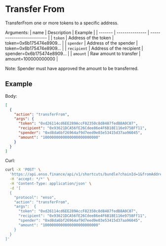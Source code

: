 # Transfer From

TransferFrom one or more tokens to a specific address.

Arguments:
| name | Description | Example |
| ------- | ---------------    | -------------------------- |
| `token` | Address of the token | token=0x6b175474e8909... |
| `spender` | Address of the spender | token=0x6b175474e8909... |
| `recipient` | Address of the recipient | spender=0x6b175474e8909... |
| `amount` | Raw amount to transfer | amount=100000000000 |

Note: Spender must have approved the amount to be transferred.
## Example

Body:

```json
[
  {
    "action": "transferFrom",
    "args": {
      "token": "0xd26114cd6EE289AccF82350c8d8487fedB8A0C07",
      "recipient": "0x93621DCA56fE26Cdee86e4F6B18E116e9758Ff11",
      "spender": "0xd8da6bf26964af9d7eed9e03e53415d37aa96045",
      "amount": "1000000000000000000000000"
    }
  }
]
```

Curl:

```bash copy
curl -X 'POST' \
  'https://api.enso.finance/api/v1/shortcuts/bundle?chainId=1&fromAddress=0xd8da6bf26964af9d7eed9e03e53415d37aa96045' \
  -H 'accept: */*' \
  -H 'Content-Type: application/json' \
  -d '[
  {
    "protocol": "enso",
    "action": "transferFrom",
    "args":  {
      "token": "0xd26114cd6EE289AccF82350c8d8487fedB8A0C07",
      "recipient": "0x93621DCA56fE26Cdee86e4F6B18E116e9758Ff11",
      "spender": "0xd8da6bf26964af9d7eed9e03e53415d37aa96045",
      "amount": "1000000000000000000000000"
    }
  }
]'
```

